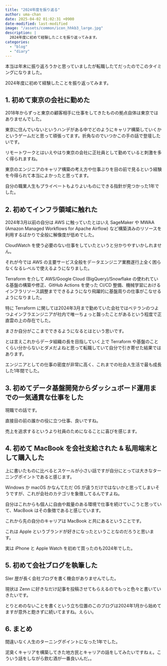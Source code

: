 ```yaml
---
title: "2024年度を振り返る"
author: uma-chan
date: 2025-04-02 01:02:31 +0900
date-modified: last-modified
image: "/assets/common/icon_hhkb3_large.jpg"
description: |
  2024年度に初めて経験したことを振り返ってみます。
categories:
  - "blog"
  - "diary"
---
```


本当は年末に振り返ろうかと思っていましたが転職したてだったのでこのタイミングになりました。

2024年度に初めて経験したことを振り返ってみます。

## 1. 初めて東京の会社に勤めた

2018年からずっと東京の顧客相手に仕事をしてきたものの拠点自体は東京ではありませんでした。

東京に住んでいないというハンデがある中でどのようにキャリア構築していくかというゲームだと思って頑張ってます。折角なのでいつかこの手の話で登壇したいです。

リモートワークとはいえやはり東京の会社に正社員として勤めていると刺激を多く得られますね。

東京のエンジニアのキャリア構築の考え方や仕事ぶりを目の前で見るという経験を今得られて本当によかったと思ってます。

自分の職業人生もプライベートもよりよいものにできる指針が見つかった1年でした。

## 2. 初めてインフラ領域に触れた

2024年3月以前の自分は AWS に触っていたとはいえ SageMaker や MWAA (Amazon Managed Workflows for Apache Airflow) など構築済みのリソースを利用するばかりで全般に解像度が低めでした。

CloudWatch を使う必要のない仕事をしていたというと分かりやすいかしれません。

それが今では AWS の主要サービス全般をデータエンジニア業務遂行上全く困らなくなるレベルで使えるようになりました。

Terraform を介して AWS/Google Cloud (BigQuery)/Snowflake の使われている基盤の構築や修正、GitHub Actions を使った CI/CD 整備、機械学習におけるインフラリソース調整までできるようになり飛躍的に基盤周りの仕事がこなせるようになりました。

特に Terraform に関しては2024年3月まで勤めていた会社ではベテランのつよつよインフラエンジニアが社内で唯一ちょっと齧ったことがあるという程度で正直雲の上の存在でした。

まさか自分がここまでできるようになるとはという思いです。

とは言えこれからデータ組織の長を目指していく上で Terraform や基盤のことくらい分からないとダメだよねと思って転職していて自分で引き寄せた結果ではあります。

エンジニアとしての仕事の密度が非常に高く、これまでの社会人生活で最も成長した1年間でした。

## 3. 初めてデータ基盤開発からダッシュボード運用までの一気通貫な仕事をした

現職での話です。

直接目の前の誰かの役に立つ仕事、良いですね。

売上を追求するというより社員のためになることに喜びを感じます。

## 4. 初めて MacBook を会社支給された & 私用端末として購入した

上に書いたものに比べるとスケールが小さい話ですが自分にとっては大きなターニングポイントであると感じます。

Windows か macOS かなんてただ OS が違うだけではないかと思ってしまいそうですが、これが会社のカテゴリを象徴してるんですよね。

自分はこれからも個人に自由や裁量のある環境で仕事を続けていこうと思っていて、MacBook はその象徴であると感じています。

これから先の自分のキャリアは MacBook と共にあるということです。

これは Apple というブランドが好きになったということなのだろうと思います。

実は iPhone と Apple Watch を初めて買ったのも2024年でした。

## 5. 初めて会社ブログを執筆した

SIer 歴が長く会社ブログを書く機会がありませんでした。

現状は Zenn に好きなだけ記事を投稿させてもらえるのでもっと色々と書いていきたいです。

とりとめのないことを書くという立ち位置のこのブログは2024年1月から始めてますが意外と飽きずに続いてますね。えらい。

## 6. まとめ

間違いなく人生のターニングポイントになった1年でした。

泥臭くキャリアを構築してきた地方民とキャリアの話をしてみたいですねぇ。こういう話をしながら飲む酒が一番良いんだ。。

